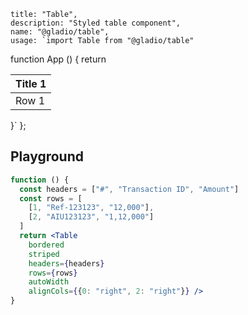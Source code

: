 
    title: "Table",
    description: "Styled table component",
    name: "@gladio/table",
    usage: `import Table from "@gladio/table"
function App () {
  return <Table>
    <thead><tr><th>Title 1</th></tr></thead>
    <tbody><tr><td>Row 1</td></tr></tbody>
  </Table>
}`
};


## Playground

```jsx live=true
function () {
  const headers = ["#", "Transaction ID", "Amount"]
  const rows = [
    [1, "Ref-123123", "12,000"],
    [2, "AIU123123", "1,12,000"]
  ]
  return <Table
    bordered
    striped
    headers={headers}
    rows={rows}
    autoWidth
    alignCols={{0: "right", 2: "right"}} />
}
```
